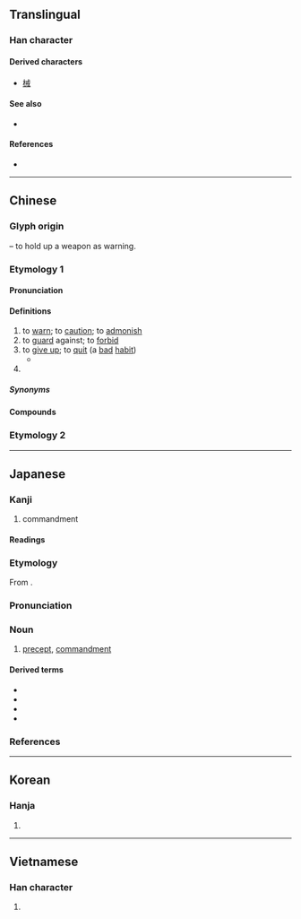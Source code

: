 {{also|戎}}
{{character info}}
==Translingual==

===Han character===
{{Han char|rn=62|rad=戈|as=03|sn=7|four=53400|canj=IT|ids=⿹戈廾}}

====Derived characters====
* [[械]]

====See also====
* {{l|mul|賊}} <!-- Graphically similar component -->

====References====
* {{Han ref|kx=0412.050|dkj=11548|dj=0754.040|hdz=21400.050|uh=6212|ud=25106|bh=A7D9|bd=42969}}

----

==Chinese==
{{zh-forms}}

===Glyph origin===
{{Han etym}}
{{Han compound|戈|t1=halberd|廾|t2=hands|ls=ic}} – to hold up a weapon as warning.

===Etymology 1===

====Pronunciation====
{{zh-pron
|m=jiè
|m-s=jiai4
|c=gaai3
|c-t=
|g=
|h=pfs=n:kie/s:kiai
|j=
|mb=ga̿i
|md=
|mn=kài
|mn-t=gai3
|w=
|x=
|mc=y
|oc=y
|cat=v,n
}}

====Definitions====
{{zh-hanzi}}

# to [[warn]]; to [[caution]]; to [[admonish]]
# to [[guard]] against; to [[forbid]]
# to [[give up]]; to [[quit]] (a [[bad]] [[habit]])
#* {{zh-x|神 如何 做出 這 種 吸引　我 愛 你 已 開始 變成 癮　我 戒 不到 這 種 興奮|How did God create this kind of attraction? My love for you has started to become an addiction. I cannot '''give''' this excitement '''up'''.|C|ref='''2021''', {{w2|zh|張天賦}} [Michael Cheung], [https://www.youtube.com/watch?v=L67zi-8wBXo {{lang|zh|反對無效}}] [Overruled]}}
# {{zh-short|戒指|[[ring]]}}

=====Synonyms=====
{{zh-dial}}

====Compounds====
{{zh-der|三戒|不戒|五戒|作持戒|傳戒|儆戒|八戒|具戒|具足戒|力戒|勒戒|勸善戒惡|勸戒|十戒|受戒|告戒|天戒|小乘戒|履霜之戒|幽冥戒|引以為戒|後車之戒|懲一戒百|懲戒|懲戒處分|懿戒|戒備|戒具|戒刀|戒勉|戒口|戒嚴|戒嚴令|戒嚴法|戒塗|戒壇|戒尺|戒律|戒心|戒忌|戒惕|戒懼|戒指|戒掉|戒敕|戒方|戒旦|戒書|戒條|戒毒|戒法|戒牒|戒相|戒石|戒絕|戒臘|戒菸|戒葷|戒行|戒誨|戒護|戒賭|戒酒|戒除|戒飭|戒驕戒躁|戒體|持戒|持滿戒盈|持齋受戒|摩頂受戒|敕戒|止持戒|殺戒|法戒|清規戒律|犯戒|省戒|破戒|禁戒|結婚戒指|色戒|菩薩戒|覆車之戒|覆車當戒|規戒|說戒|諄諄告戒|警戒|警戒線|警戒色|豬八戒|酒戒|鏡戒|鑑戒|鑒戒|鑽戒|開戒|齋戒|齋戒沐浴|戒慎}}

===Etymology 2===
{{zh-see|誡|ss}}

----

==Japanese==

===Kanji===
{{ja-kanji|grade=c|rs=戈03}}

# commandment

====Readings====
{{ja-readings
|goon=け
|kanon=かい
|kun=いまし-める
}}

===Etymology===
{{ja-kanjitab|かい|yomi=on}}
From {{der|ja|ltc|sort=かい|-}} {{ltc-l|戒}}.

===Pronunciation===
{{ja-pron|かい|acc=1|acc_ref=DJR|y=on}}

===Noun===
{{ja-noun|かい}}

# [[precept]], [[commandment]]

====Derived terms====
{{der-top}}
* {{ja-r|戒告|かいこく}}
* {{ja-r|十戒|じっかい}}
* {{ja-r|教戒|きょうかい}}
* {{ja-r|訓戒|くんかい}}
{{der-bottom}}

===References===
<references/>

----

==Korean==

===Hanja===
{{ko-hanja|hangeul=계}}

# {{rfdef|ko|sort=戈03}}

----

==Vietnamese==

===Han character===
{{vi-readings|reading=giới|rs=戈03}}

# {{rfdef|vi|sort=戈03}}